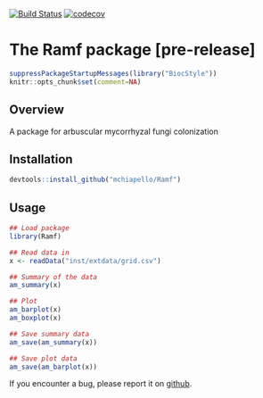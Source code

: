 <!-- README.md is generated from README.Rmd. Please edit that file -->

[![Build Status](https://travis-ci.org/mchiapello/Ramf.svg?branch=master)](https://travis-ci.org/mchiapello/Ramf)
[![codecov](https://codecov.io/gh/mchiapello/Ramf/branch/master/graph/badge.svg)](https://codecov.io/gh/mchiapello/Ramf)

# The **Ramf** package [pre-release]

```r
suppressPackageStartupMessages(library("BiocStyle"))
knitr::opts_chunk$set(comment=NA)
```

## Overview

A package for arbuscular mycorrhyzal fungi colonization

## Installation

```r
devtools::install_github("mchiapello/Ramf")
```

## Usage

```r
## Load package
library(Ramf)

## Read data in
x <- readData("inst/extdata/grid.csv")

## Summary of the data
am_summary(x)

## Plot
am_barplot(x)
am_boxplot(x)

## Save summary data
am_save(am_summary(x))

## Save plot data
am_save(am_barplot(x))
```



If you encounter a bug, please report it on [github](https://github.com/mchiapello/Ramf/issues).

